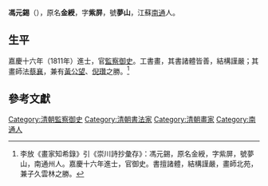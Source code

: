 '''馮元錫'''（{{bd|？||？||catIdx=F馮}}），原名'''金綬'''，字'''紫屏'''，號'''夢山'''，江蘇[[南通|南通]]人。

==生平==
嘉慶十六年（1811年）進士，官[[監察御史|監察御史]]。工書畫，其書諸體皆善，結構謹嚴；其畫師法[[蔡襄|蔡襄]]，兼有[[黃公望|黃公望]]、[[倪瓚|倪瓚]]之勝。<ref>李放《畫家知希錄》引《崇川詩抄彙存》：馮元錫，原名金綬，字紫屏，號夢山，南通州人。嘉慶十六年進士，官御史。書擅諸體，結構謹嚴，畫師北苑，兼子久雲林之勝。</ref>

==參考文獻==
{{reflist}}

{{嘉慶十六年辛未科殿試金榜}}

[[Category:清朝監察御史|Category:清朝監察御史]]
[[Category:清朝書法家|Category:清朝書法家]]
[[Category:清朝畫家|Category:清朝畫家]]
[[Category:南通人|Category:南通人]]
{{清朝人物小作品}}